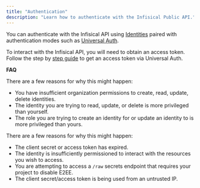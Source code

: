 ```yaml
---
title: "Authentication"
description: "Learn how to authenticate with the Infisical Public API."
---
```


You can authenticate with the Infisical API using [Identities](/documentation/platform/identities/machine-identities) paired with authentication modes such as [Universal Auth](/documentation/platform/identities/universal-auth).

To interact with the Infisical API, you will need to obtain an access token. Follow the step by [step guide](/documentation/platform/identities/universal-auth) to get an access token via Universal Auth.


**FAQ**

<AccordionGroup>
<Accordion title="Why can I not create, read, update, or delete an identity?">
  There are a few reasons for why this might happen:

  - You have insufficient organization permissions to create, read, update, delete identities.
  - The identity you are trying to read, update, or delete is more privileged than yourself.
  - The role you are trying to create an identity for or update an identity to is more privileged than yours.
</Accordion>
<Accordion title="Why is the Infisical API rejecting my identity credentials?">
  There are a few reasons for why this might happen:

  - The client secret or access token has expired.
  - The identity is insufficiently permissioned to interact with the resources you wish to access.
  - You are attempting to access a `/raw` secrets endpoint that requires your project to disable E2EE.
  - The client secret/access token is being used from an untrusted IP.
</Accordion>
</AccordionGroup>

